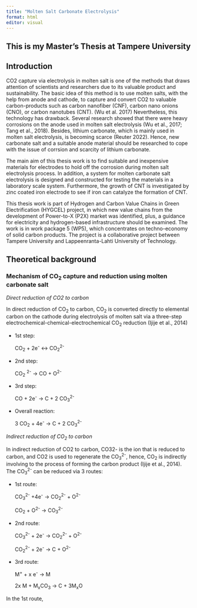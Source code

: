 ```yaml
---
title: "Molten Salt Carbonate Electrolysis"
format: html
editor: visual
---
```


## This is my Master's Thesis at Tampere University

## Introduction

CO2 capture via electrolysis in molten salt is one of the methods that draws attention of scientists and researchers due to its valuable product and sustainability. The basic idea of this method is to use molten salts, with the help from anode and cathode, to capture and convert CO2 to valuable carbon-products such as carbon nanofiber (CNF), carbon nano onions (CNO), or carbon nanotubes (CNT). (Wu et al. 2017) Nevertheless, this technology has drawback. Several research showed that there were heavy corrosions on the anode used in molten salt electrolysis (Wu et al., 2017; Tang et al., 2018). Besides, lithium carbonate, which is mainly used in molten salt electrolysis, is becoming scarce (Reuter 2022). Hence, new carbonate salt and a suitable anode material should be researched to cope with the issue of corrsion and scarcity of lithium carbonate.

The main aim of this thesis work is to find suitable and inexpensive materials for electrodes to hold off the corrosion during molten salt electrolysis process. In addition, a system for molten carbonate salt electrolysis is designed and constructed for testing the materials in a laboratory scale system. Furthermore, the growth of CNT is investigated by zinc coated iron electrode to see if iron can catalyze the formation of CNT.

This thesis work is part of Hydrogen and Carbon Value Chains in Green Electrification (HYGCEL) project, in which new value chains from the development of Power-to-X (P2X) market was identified, plus, a guidance for electricity and hydrogen-based infrastructure should be examined. The work is in work package 5 (WP5), which concentrates on techno-economy of solid carbon products. The project is a collaborative project between Tampere University and Lappeenranta-Lahti University of Technology.

## Theoretical background

### Mechanism of CO~2~ capture and reduction using molten carbonate salt

*Direct reduction of CO2 to carbon*

In direct reduction of CO~2~ to carbon, CO~2~ is converted directly to elemental carbon on the cathode during electrolysis of molten salt via a three-step electrochemical-chemical-electrochemical CO~2~ reduction (Ijije et al., 2014)

-   1st step:

    CO~2~ + 2e^-^ \<-\> CO~2~^2-^

-   2nd step:

    CO~2~ ^2-^ -\> CO + O^2-^

-   3rd step:

    CO + 2e^-^ -\> C + 2 CO~3~^2-^

-   Overall reaction:

    3 CO~2~ + 4e^-^ -\> C + 2 CO~3~^2-^

*Indirect reduction of CO~2~ to carbon*

In indirect reduction of CO2 to carbon, CO32- is the ion that is reduced to carbon, and CO2 is used to regenerate the CO~3~^2-^, hence, CO~2~ is indirectly involving to the process of forming the carbon product (Ijije et al., 2014). The CO~3~^2-^ can be reduced via 3 routes:

-   1st route:

    CO~3~^2-^ +4e^-^ -\> CO~2~^2-^ + O^2-^

    CO~2~ + O^2-^ -\> CO~3~^2-^

-   2nd route:

    CO~3~^2-^ + 2e^-^ -> CO~2~^2-^ + O^2-^
    
    CO~2~^2-^ + 2e^-^ -> C + O^2-^
    
-   3rd route:

    M^+^ + x e^-^ -> M
    
    2x M + M~x~CO~3~ -> C + 3M~x~O
    
In the 1st route, 
